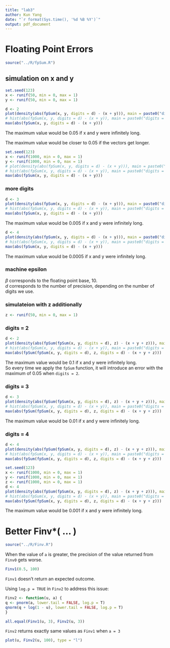 ```yaml
---
title: "lab3"
author: Kun Yang
date: "`r format(Sys.time(), '%d %B %Y')`"
output: pdf_document
---
```


# Floating Point Errors
```r
source("../R/fpSum.R")
```

## simulation on x and y
```r
set.seed(123)
x <- runif(50, min = 0, max = 1)
y <- runif(50, min = 0, max = 1)
```

```r
d <- 2
plot(density(abs(fpSum(x, y, digits = d) - (x + y))), main = paste0("digits = ", d))
# hist(abs(fpSum(x, y, digits = d) - (x + y)), main = paste0("digits = ", d))
max(abs(fpSum(x, y, digits = d) - (x + y)))
```
The maximum value would be 0.05 if x and y were infinitely long.  

The maximum value would be closer to 0.05 if the vectors get longer.  
```r
set.seed(123)
x <- runif(1000, min = 0, max = 1)
y <- runif(1000, min = 0, max = 1)
# plot(density(abs(fpSum(x, y, digits = d) - (x + y))), main = paste0("digits = ", d))
# hist(abs(fpSum(x, y, digits = d) - (x + y)), main = paste0("digits = ", d))
max(abs(fpSum(x, y, digits = d) - (x + y)))
```

### more digits
```r
d <- 3
plot(density(abs(fpSum(x, y, digits = d) - (x + y))), main = paste0("digits = ", d))
# hist(abs(fpSum(x, y, digits = d) - (x + y)), main = paste0("digits = ", d))
max(abs(fpSum(x, y, digits = d) - (x + y)))
```
The maximum value would be 0.005 if x and y were infinitely long.  


```r
d <- 4
plot(density(abs(fpSum(x, y, digits = d) - (x + y))), main = paste0("digits = ", d))
# hist(abs(fpSum(x, y, digits = d) - (x + y)), main = paste0("digits = ", d))
max(abs(fpSum(x, y, digits = d) - (x + y)))
```
The maximum value would be 0.0005 if x and y were infinitely long.  


### machine epsilon
$\beta$ corresponds to the floating point base, 10.  
$d$ corresponds to the number of precision, depending on the number of digits we use.  


### simulateion with z additionally
```r
z <- runif(50, min = 0, max = 1)
```

### digits = 2
```r
d <- 2
plot(density(abs(fpSum(fpSum(x, y, digits = d), z) - (x + y + z))), main = paste0("digits = ", d))
# hist(abs(fpSum(x, y, digits = d) - (x + y)), main = paste0("digits = ", d))
max(abs(fpSum(fpSum(x, y, digits = d), z, digits = d) - (x + y + z)))
```
The maximum value would be 0.1 if x and y were infinitely long.  
So every time we apply the `fpSum` function, it will introduce an error with the maximum of 0.05 when `digits = 2`.  

### digits = 3
```r
d <- 3
plot(density(abs(fpSum(fpSum(x, y, digits = d), z) - (x + y + z))), main = paste0("digits = ", d))
# hist(abs(fpSum(x, y, digits = d) - (x + y)), main = paste0("digits = ", d))
max(abs(fpSum(fpSum(x, y, digits = d), z, digits = d) - (x + y + z)))
```
The maximum value would be 0.01 if x and y were infinitely long.  

### digits = 4
```r
d <- 4
plot(density(abs(fpSum(fpSum(x, y, digits = d), z) - (x + y + z))), main = paste0("digits = ", d))
# hist(abs(fpSum(x, y, digits = d) - (x + y)), main = paste0("digits = ", d))
max(abs(fpSum(fpSum(x, y, digits = d), z, digits = d) - (x + y + z)))
```

```r
set.seed(123)
x <- runif(1000, min = 0, max = 1)
y <- runif(1000, min = 0, max = 1)
z <- runif(1000, min = 0, max = 1)
d <- 4
plot(density(abs(fpSum(fpSum(x, y, digits = d), z) - (x + y + z))), main = paste0("digits = ", d))
# hist(abs(fpSum(x, y, digits = d) - (x + y)), main = paste0("digits = ", d))
max(abs(fpSum(fpSum(x, y, digits = d), z, digits = d) - (x + y + z)))
```
The maximum value would be 0.001 if x and y were infinitely long.  


# Better Finv*( … )

```r
source("../R/Finv.R")
```

When the value of `a` is greater, the precision of the value returned from `Finv0` gets worse.

```r
Finv1(0.5, 100)
```
`Finv1` doesn't return an expected outcome.


Using `log.p = TRUE` in `Finv2` to address this issue:
```r
Finv2 <- function(u, a) {
q <- pnorm(a, lower.tail = FALSE, log.p = T)
qnorm(q + log(1 - u), lower.tail = FALSE, log.p = T)
}
```

```r
all.equal(Finv1(u, 3), Finv2(u, 3))
```
`Finv2` returns exactly same values as `Finv1` when `a = 3`

```r
plot(u, Finv2(u, 100), type = "l")
```
